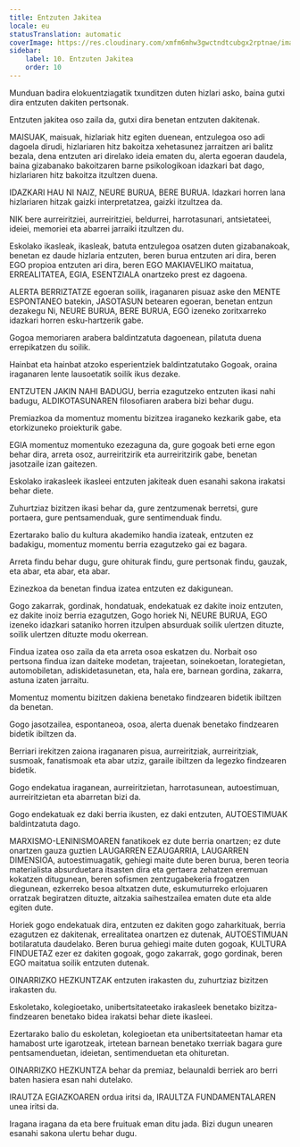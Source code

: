 ```yaml
---
title: Entzuten Jakitea
locale: eu
statusTranslation: automatic
coverImage: https://res.cloudinary.com/xmfm6mhw3gwctndtcubgx2rptnae/image/upload/v1740337243/small_cover_educacion_fundamental_a051170f1c.webp
sidebar:
    label: 10. Entzuten Jakitea
    order: 10
---
```

Munduan badira elokuentziagatik txunditzen duten hizlari asko, baina gutxi dira entzuten dakiten pertsonak.

Entzuten jakitea oso zaila da, gutxi dira benetan entzuten dakitenak.

MAISUAK, maisuak, hizlariak hitz egiten duenean, entzulegoa oso adi dagoela dirudi, hizlariaren hitz bakoitza xehetasunez jarraitzen ari balitz bezala, dena entzuten ari direlako ideia ematen du, alerta egoeran daudela, baina gizabanako bakoitzaren barne psikologikoan idazkari bat dago, hizlariaren hitz bakoitza itzultzen duena.

IDAZKARI HAU NI NAIZ, NEURE BURUA, BERE BURUA. Idazkari horren lana hizlariaren hitzak gaizki interpretatzea, gaizki itzultzea da.

NIK bere aurreiritziei, aurreiritziei, beldurrei, harrotasunari, antsietateei, ideiei, memoriei eta abarrei jarraiki itzultzen du.

Eskolako ikasleak, ikasleak, batuta entzulegoa osatzen duten gizabanakoak, benetan ez daude hizlaria entzuten, beren burua entzuten ari dira, beren EGO propioa entzuten ari dira, beren EGO MAKIAVELIKO maitatua, ERREALITATEA, EGIA, ESENTZIALA onartzeko prest ez dagoena.

ALERTA BERRIZTATZE egoeran soilik, iraganaren pisuaz aske den MENTE ESPONTANEO batekin, JASOTASUN betearen egoeran, benetan entzun dezakegu Ni, NEURE BURUA, BERE BURUA, EGO izeneko zoritxarreko idazkari horren esku-hartzerik gabe.

Gogoa memoriaren arabera baldintzatuta dagoenean, pilatuta duena errepikatzen du soilik.

Hainbat eta hainbat atzoko esperientziek baldintzatutako Gogoak, oraina iraganaren lente lausoetatik soilik ikus dezake.

ENTZUTEN JAKIN NAHI BADUGU, berria ezagutzeko entzuten ikasi nahi badugu, ALDIKOTASUNAREN filosofiaren arabera bizi behar dugu.

Premiazkoa da momentuz momentu bizitzea iraganeko kezkarik gabe, eta etorkizuneko proiekturik gabe.

EGIA momentuz momentuko ezezaguna da, gure gogoak beti erne egon behar dira, arreta osoz, aurreiritzirik eta aurreiritzirik gabe, benetan jasotzaile izan gaitezen.

Eskolako irakasleek ikasleei entzuten jakiteak duen esanahi sakona irakatsi behar diete.

Zuhurtziaz bizitzen ikasi behar da, gure zentzumenak berretsi, gure portaera, gure pentsamenduak, gure sentimenduak findu.

Ezertarako balio du kultura akademiko handia izateak, entzuten ez badakigu, momentuz momentu berria ezagutzeko gai ez bagara.

Arreta findu behar dugu, gure ohiturak findu, gure pertsonak findu, gauzak, eta abar, eta abar, eta abar.

Ezinezkoa da benetan findua izatea entzuten ez dakigunean.

Gogo zakarrak, gordinak, hondatuak, endekatuak ez dakite inoiz entzuten, ez dakite inoiz berria ezagutzen, Gogo horiek Ni, NEURE BURUA, EGO izeneko idazkari sataniko horren itzulpen absurduak soilik ulertzen dituzte, soilik ulertzen dituzte modu okerrean.

Findua izatea oso zaila da eta arreta osoa eskatzen du. Norbait oso pertsona findua izan daiteke modetan, trajeetan, soinekoetan, lorategietan, automobiletan, adiskidetasunetan, eta, hala ere, barnean gordina, zakarra, astuna izaten jarraitu.

Momentuz momentu bizitzen dakiena benetako findzearen bidetik ibiltzen da benetan.

Gogo jasotzailea, espontaneoa, osoa, alerta duenak benetako findzearen bidetik ibiltzen da.

Berriari irekitzen zaiona iraganaren pisua, aurreiritziak, aurreiritziak, susmoak, fanatismoak eta abar utziz, garaile ibiltzen da legezko findzearen bidetik.

Gogo endekatua iraganean, aurreiritzietan, harrotasunean, autoestimuan, aurreiritzietan eta abarretan bizi da.

Gogo endekatuak ez daki berria ikusten, ez daki entzuten, AUTOESTIMUAK baldintzatuta dago.

MARXISMO-LENINISMOAREN fanatikoek ez dute berria onartzen; ez dute onartzen gauza guztien LAUGARREN EZAUGARRIA, LAUGARREN DIMENSIOA, autoestimuagatik, gehiegi maite dute beren burua, beren teoria materialista absurduetara itsasten dira eta gertaera zehatzen eremuan kokatzen ditugunean, beren sofismen zentzugabekeria frogatzen diegunean, ezkerreko besoa altxatzen dute, eskumuturreko erlojuaren orratzak begiratzen dituzte, aitzakia saihestzailea ematen dute eta alde egiten dute.

Horiek gogo endekatuak dira, entzuten ez dakiten gogo zaharkituak, berria ezagutzen ez dakitenak, errealitatea onartzen ez dutenak, AUTOESTIMUAN botilaratuta daudelako. Beren burua gehiegi maite duten gogoak, KULTURA FINDUETAZ ezer ez dakiten gogoak, gogo zakarrak, gogo gordinak, beren EGO maitatua soilik entzuten dutenak.

OINARRIZKO HEZKUNTZAK entzuten irakasten du, zuhurtziaz bizitzen irakasten du.

Eskoletako, kolegioetako, unibertsitateetako irakasleek benetako bizitza-findzearen benetako bidea irakatsi behar diete ikasleei.

Ezertarako balio du eskoletan, kolegioetan eta unibertsitateetan hamar eta hamabost urte igarotzeak, irtetean barnean benetako txerriak bagara gure pentsamenduetan, ideietan, sentimenduetan eta ohituretan.

OINARRIZKO HEZKUNTZA behar da premiaz, belaunaldi berriek aro berri baten hasiera esan nahi dutelako.

IRAUTZA EGIAZKOAREN ordua iritsi da, IRAULTZA FUNDAMENTALAREN unea iritsi da.

Iragana iragana da eta bere fruituak eman ditu jada. Bizi dugun unearen esanahi sakona ulertu behar dugu.

